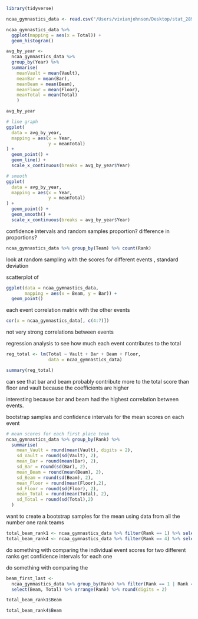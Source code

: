 
```r
library(tidyverse)
```

```r
ncaa_gymnastics_data <- read.csv("/Users/vivianjohnson/Desktop/stat_289_score_new/vgjohn/gymnastics_module/Exploration/ncaa_gymnastics.csv")
```

```r
ncaa_gymnastics_data %>%
  ggplot(mapping = aes(x = Total)) +
  geom_histogram()
```
```r
avg_by_year <- 
  ncaa_gymnastics_data %>%
  group_by(Year) %>%
  summarise(
    meanVault = mean(Vault),
    meanBar = mean(Bar),
    meanBeam = mean(Beam),
    meanFloor = mean(Floor),
    meanTotal = mean(Total)
    )

avg_by_year
```
```r
# line graph 
ggplot(
  data = avg_by_year,
  mapping = aes(x = Year,
                y = meanTotal)
) +
  geom_point() +
  geom_line() +
  scale_x_continuous(breaks = avg_by_year$Year)

# smooth 
ggplot(
  data = avg_by_year,
  mapping = aes(x = Year,
                y = meanTotal)
) +
  geom_point() +
  geom_smooth() +
  scale_x_continuous(breaks = avg_by_year$Year)
```
confidence intervals and random samples 
proportion? difference in proportions? 

```r
ncaa_gymnastics_data %>% group_by(Team) %>% count(Rank)

```
look at random sampling with the scores for different events , standard deviation 

scatterplot of 
```r
ggplot(data = ncaa_gymnastics_data,
       mapping = aes(x = Beam, y = Bar)) +
  geom_point()
```
each event correlation matrix with the other events 
```r
cor(x = ncaa_gymnastics_data[, c(4:7)])
```
not very strong correlations between events

regression analysis to see how much each event contributes to the total 
```r
reg_total <- lm(Total ~ Vault + Bar + Beam + Floor,
                data = ncaa_gymnastics_data)

summary(reg_total)
```
can see that bar and beam probably contribute more to the total score than floor and vault because the coefficients are higher

interesting because bar and beam had the highest correlation between events. 

bootstrap samples and confidence intervals for the mean scores on each event 

```r
# mean scores for each first place team 
ncaa_gymnastics_data %>% group_by(Rank) %>%
  summarise(
    mean_Vault = round(mean(Vault), digits = 2),
    sd_Vault = round(sd(Vault), 2),
    mean_Bar = round(mean(Bar), 2),
    sd_Bar = round(sd(Bar), 2),
    mean_Beam = round(mean(Beam), 2),
    sd_Beam = round(sd(Beam), 2),
    mean_Floor = round(mean(Floor),2),
    sd_Floor = round(sd(Floor), 2),
    mean_Total = round(mean(Total), 2),
    sd_Total = round(sd(Total),2)
  )
```

want to create a bootstrap samples for the mean using data from all the number one rank teams 
```r
total_beam_rank1 <- ncaa_gymnastics_data %>% filter(Rank == 1) %>% select(Rank, Beam, Total) %>% round(digits = 2)
total_beam_rank4 <- ncaa_gymnastics_data %>% filter(Rank == 4) %>% select(Rank, Beam, Total) %>% round(digits = 2)

```

do something with comparing the individual event scores for two different ranks 
get confidence intervals for each one 

do something with comparing the 

```r
beam_first_last <- 
  ncaa_gymnastics_data %>% group_by(Rank) %>% filter(Rank == 1 | Rank == 4) %>%
  select(Beam, Total) %>% arrange(Rank) %>% round(digits = 2)
```

```r
total_beam_rank1$Beam
```

```r
total_beam_rank4$Beam
```

